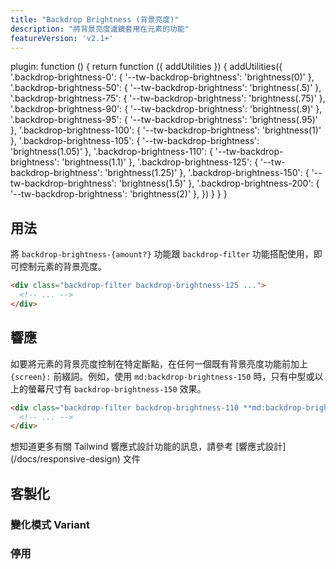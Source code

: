 ```yaml
---
title: "Backdrop Brightness (背景亮度)"
description: "將背景亮度濾鏡套用在元素的功能"
featureVersion: 'v2.1+'
---
```



  plugin: function () {
    return function ({ addUtilities }) {
      addUtilities({
        '.backdrop-brightness-0': { '--tw-backdrop-brightness': 'brightness(0)' },
        '.backdrop-brightness-50': { '--tw-backdrop-brightness': 'brightness(.5)' },
        '.backdrop-brightness-75': { '--tw-backdrop-brightness': 'brightness(.75)' },
        '.backdrop-brightness-90': { '--tw-backdrop-brightness': 'brightness(.9)' },
        '.backdrop-brightness-95': { '--tw-backdrop-brightness': 'brightness(.95)' },
        '.backdrop-brightness-100': { '--tw-backdrop-brightness': 'brightness(1)' },
        '.backdrop-brightness-105': { '--tw-backdrop-brightness': 'brightness(1.05)' },
        '.backdrop-brightness-110': { '--tw-backdrop-brightness': 'brightness(1.1)' },
        '.backdrop-brightness-125': { '--tw-backdrop-brightness': 'brightness(1.25)' },
        '.backdrop-brightness-150': { '--tw-backdrop-brightness': 'brightness(1.5)' },
        '.backdrop-brightness-200': { '--tw-backdrop-brightness': 'brightness(2)' },
      })
    }
  }
}

## 用法 
<!-- Use the backdrop-brightness-{amount?} utilities alongside the backdrop-filter utility to control an element's backdrop brightness. -->
將 `backdrop-brightness-{amount?}` 功能跟 `backdrop-filter` 功能搭配使用，即可控制元素的背景亮度。

```html
<div class="backdrop-filter backdrop-brightness-125 ...">
  <!-- ... -->
</div>
```

## 響應
<!-- To control an element's brightness at a specific breakpoint, add a {screen}: prefix to any existing brightness utility. For example, use md:brightness-150 to apply the brightness-150 utility at only medium screen sizes and above. -->
如要將元素的背景亮度控制在特定斷點，在任何一個既有背景亮度功能前加上 `{screen}:` 前綴詞。例如，使用 `md:backdrop-brightness-150` 時，只有中型或以上的螢幕尺寸有 `backdrop-brightness-150` 效果。

```html
<div class="backdrop-filter backdrop-brightness-110 **md:backdrop-brightness-150** ...">
  <!-- ... -->
</div>
```
<!-- For more information about Tailwind's responsive design features, check out the Responsive Design documentation. -->
想知道更多有關 Tailwind 響應式設計功能的訊息，請參考 [響應式設計] (/docs/responsive-design) 文件

## 客製化

### 變化模式 Variant

<Variants plugin="backdropBrightness" name="backdrop brightness" />

### 停用

<Disabling plugin="backdropBrightness" name="backdrop brightness" />
